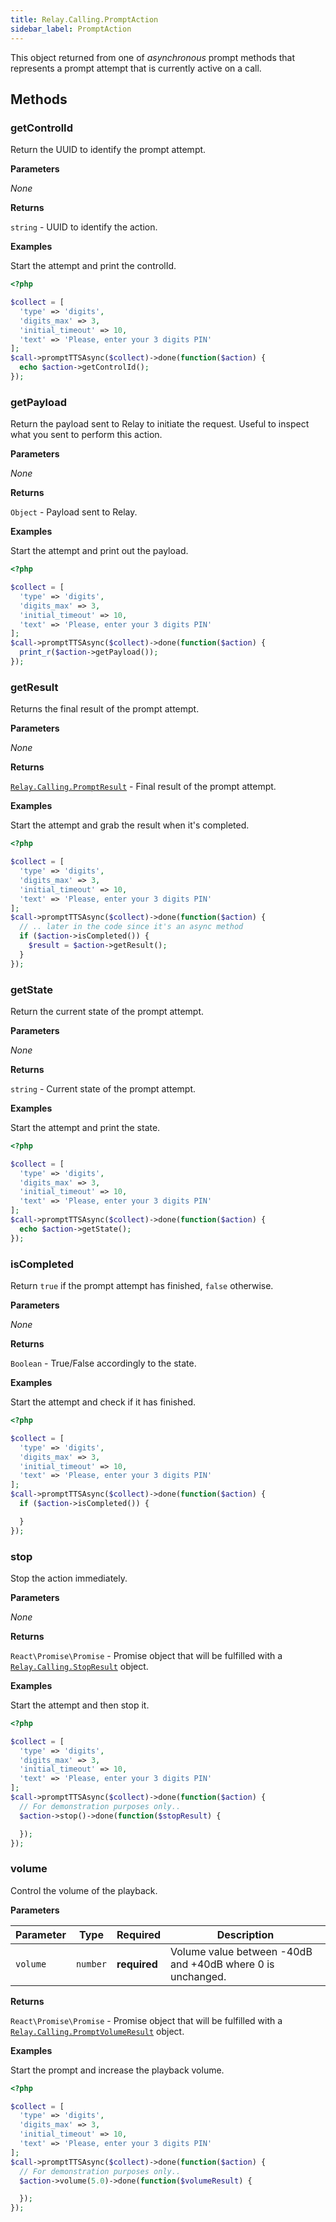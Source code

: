 ```yaml
---
title: Relay.Calling.PromptAction
sidebar_label: PromptAction
---
```


[relay-calling-promptresult]: ../results/prompt-result
[relay-calling-promptvolumeresult]: ../results/prompt-volume-result
[relay-calling-stopresult]: ../results/stop-result

This object returned from one of _asynchronous_ prompt methods that represents a prompt attempt that is currently active on a call.

## Methods

### getControlId

Return the UUID to identify the prompt attempt.

**Parameters**

_None_

**Returns**

`string` - UUID to identify the action.

**Examples**

Start the attempt and print the controlId.

```php
<?php

$collect = [
  'type' => 'digits',
  'digits_max' => 3,
  'initial_timeout' => 10,
  'text' => 'Please, enter your 3 digits PIN'
];
$call->promptTTSAsync($collect)->done(function($action) {
  echo $action->getControlId();
});
```

### getPayload

Return the payload sent to Relay to initiate the request. Useful to inspect what you sent to perform this action.

**Parameters**

_None_

**Returns**

`Object` - Payload sent to Relay.

**Examples**

Start the attempt and print out the payload.

```php
<?php

$collect = [
  'type' => 'digits',
  'digits_max' => 3,
  'initial_timeout' => 10,
  'text' => 'Please, enter your 3 digits PIN'
];
$call->promptTTSAsync($collect)->done(function($action) {
  print_r($action->getPayload());
});
```

### getResult

Returns the final result of the prompt attempt.

**Parameters**

_None_

**Returns**

[`Relay.Calling.PromptResult`][relay-calling-promptresult] - Final result of the prompt attempt.

**Examples**

Start the attempt and grab the result when it's completed.

```php
<?php

$collect = [
  'type' => 'digits',
  'digits_max' => 3,
  'initial_timeout' => 10,
  'text' => 'Please, enter your 3 digits PIN'
];
$call->promptTTSAsync($collect)->done(function($action) {
  // .. later in the code since it's an async method
  if ($action->isCompleted()) {
    $result = $action->getResult();
  }
});
```

### getState

Return the current state of the prompt attempt.

**Parameters**

_None_

**Returns**

`string` - Current state of the prompt attempt.

**Examples**

Start the attempt and print the state.

```php
<?php

$collect = [
  'type' => 'digits',
  'digits_max' => 3,
  'initial_timeout' => 10,
  'text' => 'Please, enter your 3 digits PIN'
];
$call->promptTTSAsync($collect)->done(function($action) {
  echo $action->getState();
});
```

### isCompleted

Return `true` if the prompt attempt has finished, `false` otherwise.

**Parameters**

_None_

**Returns**

`Boolean` - True/False accordingly to the state.

**Examples**

Start the attempt and check if it has finished.

```php
<?php

$collect = [
  'type' => 'digits',
  'digits_max' => 3,
  'initial_timeout' => 10,
  'text' => 'Please, enter your 3 digits PIN'
];
$call->promptTTSAsync($collect)->done(function($action) {
  if ($action->isCompleted()) {

  }
});
```

### stop

Stop the action immediately.

**Parameters**

_None_

**Returns**

`React\Promise\Promise` - Promise object that will be fulfilled with a [`Relay.Calling.StopResult`][relay-calling-stopresult] object.

**Examples**

Start the attempt and then stop it.

```php
<?php

$collect = [
  'type' => 'digits',
  'digits_max' => 3,
  'initial_timeout' => 10,
  'text' => 'Please, enter your 3 digits PIN'
];
$call->promptTTSAsync($collect)->done(function($action) {
  // For demonstration purposes only..
  $action->stop()->done(function($stopResult) {

  });
});
```

### volume

Control the volume of the playback.

**Parameters**

| Parameter | Type | Required | Description |
|-----------|------|----------|-------------|
| `volume` | `number` | **required** | Volume value between -40dB and +40dB where 0 is unchanged. |

**Returns**

`React\Promise\Promise` - Promise object that will be fulfilled with a [`Relay.Calling.PromptVolumeResult`][relay-calling-promptvolumeresult] object.

**Examples**

Start the prompt and increase the playback volume.

```php
<?php

$collect = [
  'type' => 'digits',
  'digits_max' => 3,
  'initial_timeout' => 10,
  'text' => 'Please, enter your 3 digits PIN'
];
$call->promptTTSAsync($collect)->done(function($action) {
  // For demonstration purposes only..
  $action->volume(5.0)->done(function($volumeResult) {

  });
});
```